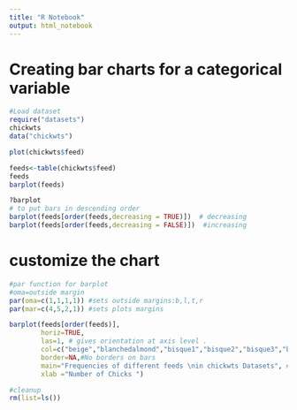 ```yaml
---
title: "R Notebook"
output: html_notebook
---
```


# Creating bar charts for a categorical variable 
```r
#Load dataset
require("datasets")
chickwts
data("chickwts")
```

```r
plot(chickwts$feed)
```

```r
feeds<-table(chickwts$feed)
feeds
barplot(feeds)
```

```r
?barplot
# to put bars in descending order
barplot(feeds[order(feeds,decreasing = TRUE)])  # decreasing
barplot(feeds[order(feeds,decreasing = FALSE)])  #increasing

```
# customize the chart 
```r
#par function for barplot
#oma=outside margin
par(oma=c(1,1,1,1)) #sets outside margins:b,l,t,r
par(mar=c(4,5,2,1)) #sets plots margins
```

```r
barplot(feeds[order(feeds)],
        horiz=TRUE,
        las=1, # gives orientation at axis level .
        col=c("beige","blanchedalmond","bisque1","bisque2","bisque3","bisque4"),
        border=NA,#No borders on bars 
        main="Frequencies of different feeds \nin chickwts Datasets", #\n =line break
        xlab ="Number of Chicks ")
```

```r
#cleanup 
rm(list=ls())
```

